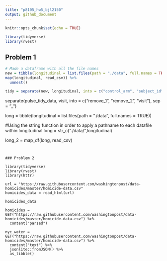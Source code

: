 ```yaml
---
title: "p8105_hw5_bjl2150"
output: github_document
---
```


```r
knitr::opts_chunk$set(echo = TRUE)

library(tidyverse)
library(rvest)
```

## Problem 1
```r
# Made a dataframe with all the file names
new = tibble(longitudinal = list.files(path = "./data", full.names = TRUE),
map(longitudinal, read_csv)) %>%
  unnest()

tidy = separate(new, longitudinal, into = c("control_arm", "subject_id"), sep = "_")
```

separate(pulse_tidy_data, visit, into = c("remove_1", "remove_2", "visit"), sep = "_")


long = tibble(longitudinal = list.files(path = "./data", full.names = TRUE))

#Using the string function in order to apply a pathname to each datafile within longitudinal
long = str_c("./data/",longitudinal)


long_2 = map_df(long, read_csv)

```


### Problem 2

library(tidyverse)
library(rvest)
library(httr)

url = "https://raw.githubusercontent.com/washingtonpost/data-homicides/master/homicide-data.csv"
homicides_data = read_html(url)

homicides_data

homicides = GET("https://raw.githubusercontent.com/washingtonpost/data-homicides/master/homicide-data.csv") %>% 
  content("parsed")

nyc_water = GET("https://raw.githubusercontent.com/washingtonpost/data-homicides/master/homicide-data.csv") %>% 
  content("text") %>%
  jsonlite::fromJSON() %>%
  as_tibble()
```






